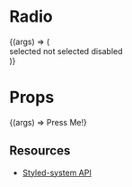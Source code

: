 
<Meta title="Core/Radio" component={Radio} />

# Radio

<Canvas withToolbar>
  <Story name="Default">
    {(args) => (
      <div>
        <Radio
          {...args}
          checked
          value="TABLE"
          fontSize="14px"
          onClick={checkAction}
        >
          selected
        </Radio>
        <Radio value="OBJECT" fontSize="14px" onClick={checkAction}>
          not selected
        </Radio>
        <Radio disabled value="ENUM" fontSize="14px" onClick={checkAction}>
          disabled
        </Radio>
      </div>
    )}
  </Story>
</Canvas>

# **Props**

<Props of={Radio} />

<Story name="Radio State">
  {(args) => <RadioStateful {...args}>Press Me!</RadioStateful>}
</Story>

## **Resources**

- [Styled-system API](https://styled-system.com/api)
